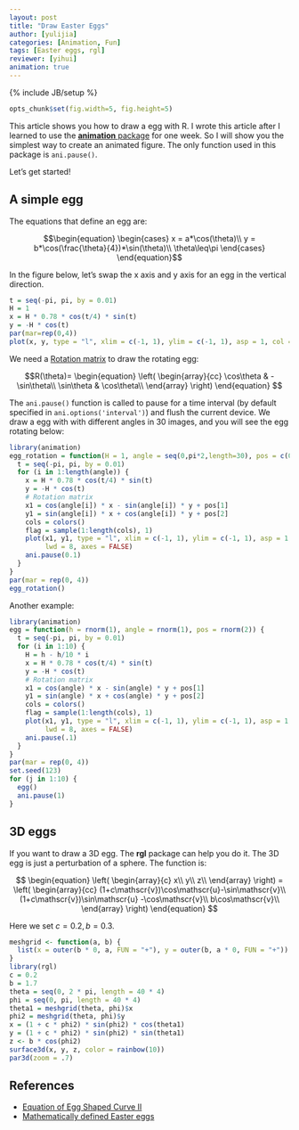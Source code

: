 ```yaml
---
layout: post
title: "Draw Easter Eggs"
author: [yulijia]
categories: [Animation, Fun]
tags: [Easter eggs, rgl]
reviewer: [yihui]
animation: true
---
```

{% include JB/setup %}
```r
opts_chunk$set(fig.width=5, fig.height=5)
```
This article shows you how to draw a egg with R. I wrote this article after I learned to use the [**animation** package](http://yihui.name/animation) for one week. So I will show you the simplest way to create an animated figure. The only function used in this package is `ani.pause()`.

Let's get started!

## A simple egg

The equations that define an egg are:

$$\begin{equation}
\begin{cases}
x = a*\cos(\theta)\\
y = b*\cos(\frac{\theta}{4})*\sin(\theta)\\
\theta\leq\pi
\end{cases}
\end{equation}$$

In the figure below, let's swap the x axis and y axis for an egg in the vertical direction.

```r
t = seq(-pi, pi, by = 0.01)
H = 1
x = H * 0.78 * cos(t/4) * sin(t)
y = -H * cos(t)
par(mar=rep(0,4))
plot(x, y, type = "l", xlim = c(-1, 1), ylim = c(-1, 1), asp = 1, col = "orange1", lwd = 5, axes = FALSE)
```

We need a [Rotation matrix](http://en.wikipedia.org/wiki/Rotation_matrix) to draw the rotating egg:

$$R(\theta)=
\begin{equation}
\left(
  \begin{array}{cc}
    \cos\theta & -\sin\theta\\
    \sin\theta & \cos\theta\\
  \end{array}
\right)
\end{equation}
$$

The `ani.pause()` function is called to pause for a time interval (by default specified in `ani.options('interval')`) and flush the current device. We draw a egg with with different angles in 30 images, and you will see the egg rotating below:

```r
library(animation)
egg_rotation = function(H = 1, angle = seq(0,pi*2,length=30), pos = c(0, 0)) {
  t = seq(-pi, pi, by = 0.01)
  for (i in 1:length(angle)) {
    x = H * 0.78 * cos(t/4) * sin(t)
    y = -H * cos(t)
    # Rotation matrix
    x1 = cos(angle[i]) * x - sin(angle[i]) * y + pos[1]
    y1 = sin(angle[i]) * x + cos(angle[i]) * y + pos[2]
    cols = colors()
    flag = sample(1:length(cols), 1)
    plot(x1, y1, type = "l", xlim = c(-1, 1), ylim = c(-1, 1), asp = 1, col = cols[flag],
         lwd = 8, axes = FALSE)
    ani.pause(0.1)
  }
}
par(mar = rep(0, 4))
egg_rotation()
```

Another example:

```r
library(animation)
egg = function(h = rnorm(1), angle = rnorm(1), pos = rnorm(2)) {
  t = seq(-pi, pi, by = 0.01)
  for (i in 1:10) {
    H = h - h/10 * i
    x = H * 0.78 * cos(t/4) * sin(t)
    y = -H * cos(t)
    # Rotation matrix
    x1 = cos(angle) * x - sin(angle) * y + pos[1]
    y1 = sin(angle) * x + cos(angle) * y + pos[2]
    cols = colors()
    flag = sample(1:length(cols), 1)
    plot(x1, y1, type = "l", xlim = c(-1, 1), ylim = c(-1, 1), asp = 1, col = cols[flag],
         lwd = 8, axes = FALSE)
    ani.pause(.1)
  }
}
par(mar = rep(0, 4))
set.seed(123)
for (j in 1:10) {
  egg()
  ani.pause(1)
}
```

## 3D eggs

If you want to draw a 3D egg. The **rgl** package can help you do it. The 3D egg is just a perturbation of a sphere. The function is:

$$
\begin{equation}
\left(
  \begin{array}{c}
    x\\
    y\\
    z\\
  \end{array}
\right)
=
\left(
  \begin{array}{cc}
    (1+c\mathscr{v})\cos\mathscr{u}-\sin\mathscr{v}\\
    (1+c\mathscr{v})\sin\mathscr{u} -\cos\mathscr{v}\\
    b\cos\mathscr{v}\\
  \end{array}
\right)
\end{equation}
$$

Here we set $c=0.2, b=0.3$.

```r
meshgrid <- function(a, b) {
  list(x = outer(b * 0, a, FUN = "+"), y = outer(b, a * 0, FUN = "+"))
}
library(rgl)
c = 0.2
b = 1.7
theta = seq(0, 2 * pi, length = 40 * 4)
phi = seq(0, pi, length = 40 * 4)
theta1 = meshgrid(theta, phi)$x
phi2 = meshgrid(theta, phi)$y
x = (1 + c * phi2) * sin(phi2) * cos(theta1)
y = (1 + c * phi2) * sin(phi2) * sin(theta1)
z <- b * cos(phi2)
surface3d(x, y, z, color = rainbow(10))
par3d(zoom = .7)
```

## References

- [Equation of Egg Shaped Curve II ](http://www16.ocn.ne.jp/~akiko-y/Egg_by_Itou/index_egg_by_Itou_E.html)
- [Mathematically defined Easter eggs](http://danielwalsh.tumblr.com/post/2742366331/mathematically-defined-easter-eggs)

